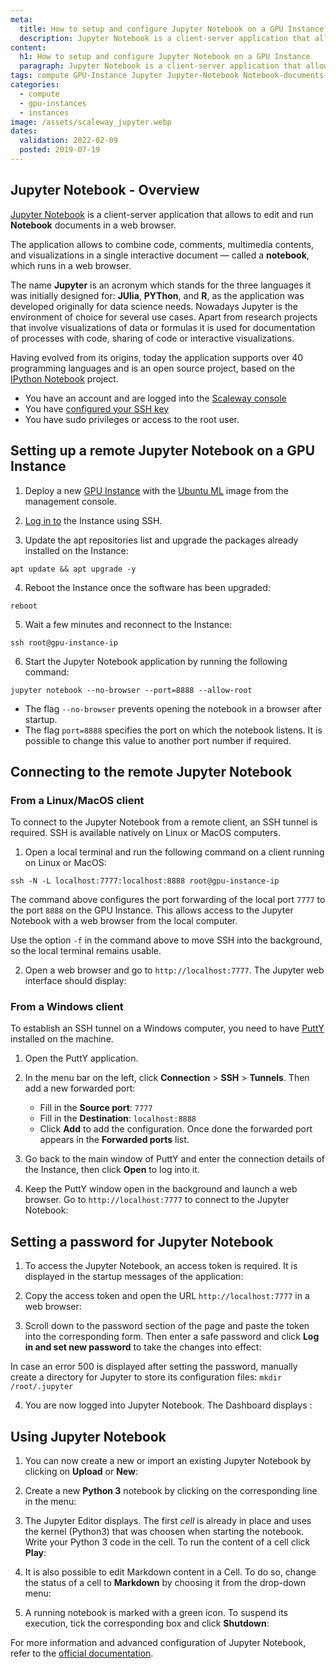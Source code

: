 ```yaml
---
meta:
  title: How to setup and configure Jupyter Notebook on a GPU Instance
  description: Jupyter Notebook is a client-server application that allows to edit and run Notebook-documents in a web browser.
content:
  h1: How to setup and configure Jupyter Notebook on a GPU Instance
  paragraph: Jupyter Notebook is a client-server application that allows to edit and run Notebook-documents in a web browser.
tags: compute GPU-Instance Jupyter Jupyter-Notebook Notebook-documents
categories:
  - compute
  - gpu-instances
  - instances
image: /assets/scaleway_jupyter.webp
dates:
  validation: 2022-02-09
  posted: 2019-07-19
---
```


## Jupyter Notebook - Overview

[Jupyter Notebook](https://jupyter.org/) is a client-server application that allows to edit and run **Notebook** documents in a web browser.

The application allows to combine code, comments, multimedia contents, and visualizations in a single interactive document — called a **notebook**, which runs in a web browser.

The name **Jupyter** is an acronym which stands for the three languages it was initially designed for: **JUlia**, **PYThon**, and **R**, as the application was developed originally for data science needs. Nowadays Jupyter is the environment of choice for several use cases. Apart from research projects that involve visualizations of data or formulas it is used for documentation of processes with code, sharing of code or interactive visualizations.

Having evolved from its origins, today the application supports over 40 programming languages and is an open source project, based on the [IPython Notebook](https://ipython.org/) project.

<Message type="requirement">

- You have an account and are logged into the [Scaleway console](https://console.scaleway.com)
- You have [configured your SSH key](/console/my-project/how-to/create-ssh-key/)
- You have sudo privileges or access to the root user.

</Message>

## Setting up a remote Jupyter Notebook on a GPU Instance

1. Deploy a new [GPU Instance](/compute/instances/how-to/create-an-instance/) with the [Ubuntu ML](https://www.scaleway.com/en/imagehub/) image from the management console.

2. [Log in to](/compute/instances/how-to/connect-to-instance/) the Instance using SSH.

3. Update the apt repositories list and upgrade the packages already installed on the Instance:

  ```
  apt update && apt upgrade -y
  ```

4. Reboot the Instance once the software has been upgraded:

  ```
  reboot
  ```

5. Wait a few minutes and reconnect to the Instance:

  ```
  ssh root@gpu-instance-ip
  ```

6. Start the Jupyter Notebook application by running the following command:

  ```
  jupyter notebook --no-browser --port=8888 --allow-root
  ```

  * The flag `--no-browser` prevents opening the notebook in a browser after startup.
  * The flag `port=8888` specifies the port on which the notebook listens. It is possible to change this value to another port number if required.

## Connecting to the remote Jupyter Notebook 

### From a Linux/MacOS client

To connect to the Jupyter Notebook from a remote client, an SSH tunnel is required. SSH is available natively on Linux or MacOS computers.

1. Open a local terminal and run the following command on a client running on Linux or MacOS:

  ```
  ssh -N -L localhost:7777:localhost:8888 root@gpu-instance-ip
  ```

  The command above configures the port forwarding of the local port `7777` to the port `8888` on the GPU Instance. This allows access to the Jupyter Notebook with a web browser from the local computer.

  <Message type="tip">

  Use the option `-f` in the command above to move SSH into the background, so the local terminal remains usable.

  </Message>

2. Open a web browser and go to `http://localhost:7777`. The Jupyter web interface should display:

  <Lightbox src="scaleway-login_mac.webp" alt="" />

### From a Windows client

To establish an SSH tunnel on a Windows computer, you need to have [PuttY](https://www.chiark.greenend.org.uk/~sgtatham/putty/latest.html) installed on the machine.

1. Open the PuttY application.

2. In the menu bar on the left, click **Connection** > **SSH** > **Tunnels**. Then add a new forwarded port:

    - Fill in the **Source port**: `7777`
    - Fill in the **Destination**: `localhost:8888`
    - Click **Add** to add the configuration. Once done the forwarded port appears in the **Forwarded ports** list.

  <Lightbox src="scaleway-putty.webp" alt="" />

3. Go back to the main window of PuttY and enter the connection details of the Instance, then click **Open** to log into it.

4. Keep the PuttY window open in the background and launch a web browser. Go to `http://localhost:7777` to connect to the Jupyter Notebook:

  <Lightbox src="scaleway-login_win.webp" alt="" />

## Setting a password for Jupyter Notebook

1. To access the Jupyter Notebook, an access token is required. It is displayed in the startup messages of the application:

<Lightbox src="scaleway-token.webp" alt="" />

2. Copy the access token and open the URL `http://localhost:7777` in a web browser:

<Lightbox src="scaleway-login_mac.webp" alt="" />

3. Scroll down to the password section of the page and paste the token into the corresponding form. Then enter a safe password and click **Log in and set new password** to take the changes into effect:

  <Lightbox src="scaleway-setup_password.webp" alt="" />

  <Message type="tip">

  In case an error 500 is displayed after setting the password, manually create a directory for Jupyter to store its configuration files: `mkdir /root/.jupyter`

  </Message>

4. You are now logged into Jupyter Notebook. The Dashboard displays :

  <Lightbox src="scaleway-jupyter_dashboard.webp" alt="" />

## Using Jupyter Notebook

1. You can now create a new or import an existing Jupyter Notebook by clicking on **Upload** or **New**:

  <Lightbox src="scaleway-upload_create_notebook.webp" alt="" />

2. Create a new **Python 3** notebook by clicking on the corresponding line in the menu:

  <Lightbox src="scaleway-new_notebook.webp" alt="" />

3. The Jupyter Editor displays. The first _cell_ is already in place and uses the kernel (Python3) that was choosen when starting the notebook. Write your Python 3 code in the cell. To run the content of a cell click **Play**:

  <Lightbox src="scaleway-jupyter_editor.webp" alt="" />

4. It is also possible to edit Markdown content in a Cell. To do so, change the status of a cell to **Markdown** by choosing it from the drop-down menu:

  <Lightbox src="scaleway-jupyter_markdown.webp" alt="" />

5. A running notebook is marked with a green icon. To suspend its execution, tick the corresponding box and click **Shutdown**:

  <Lightbox src="scaleway-running_notebook.webp" alt="" />

For more information and advanced configuration of Jupyter Notebook, refer to the [official documentation](https://jupyter-notebook.readthedocs.io/en/stable/examples/Notebook/examples_index.html).
